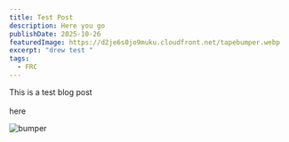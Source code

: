 ```yaml
---
title: Test Post
description: Here you go
publishDate: 2025-10-26
featuredImage: https://d2je6s0jo9muku.cloudfront.net/tapebumper.webp
excerpt: "drew test "
tags:
  - FRC
---
```

This is a test blog post \
\
here

![bumper](https://d2je6s0jo9muku.cloudfront.net/tapebumper.webp "pic")
